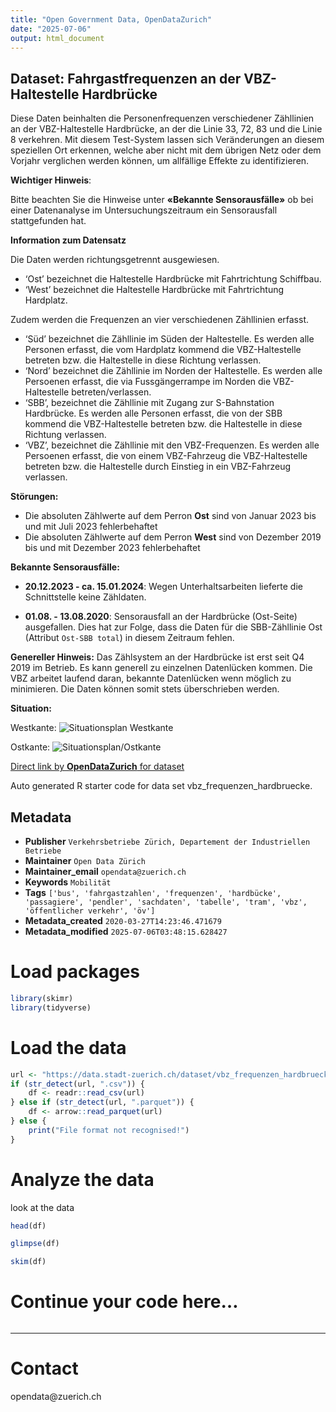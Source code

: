```yaml
---
title: "Open Government Data, OpenDataZurich"
date: "2025-07-06"
output: html_document
---
```


## Dataset: Fahrgastfrequenzen an der VBZ-Haltestelle Hardbrücke

Diese Daten beinhalten die Personenfrequenzen verschiedener Zähllinien an der VBZ-Haltestelle Hardbrücke, an der die Linie 33, 72, 83 und die Linie 8 verkehren.
Mit diesem Test-System lassen sich Veränderungen an diesem speziellen Ort erkennen, welche aber nicht mit dem übrigen Netz oder dem Vorjahr verglichen werden können, um allfällige Effekte zu identifizieren.

**Wichtiger Hinweis**: 

Bitte beachten Sie die Hinweise unter **«Bekannte Sensorausfälle»** ob bei einer Datenanalyse im Untersuchungszeitraum ein Sensorausfall stattgefunden hat.

**Information zum Datensatz**

Die Daten werden richtungsgetrennt ausgewiesen. 

- 'Ost' bezeichnet die Haltestelle Hardbrücke mit Fahrtrichtung Schiffbau.
- 'West' bezeichnet die Haltestelle Hardbrücke mit Fahrtrichtung Hardplatz. 

Zudem werden die Frequenzen an vier verschiedenen Zähllinien erfasst. 

- 'Süd' bezeichnet die Zähllinie im Süden der Haltestelle. Es werden alle Personen erfasst, die vom Hardplatz kommend die VBZ-Haltestelle betreten bzw. die Haltestelle in diese Richtung verlassen.
- 'Nord' bezeichnet die Zähllinie im Norden der Haltestelle. Es werden alle Persoenen erfasst, die via Fussgängerrampe im Norden die VBZ-Haltestelle betreten/verlassen.
- 'SBB', bezeichnet die Zähllinie mit Zugang zur S-Bahnstation Hardbrücke. Es werden alle Personen erfasst, die von der SBB kommend die VBZ-Haltestelle betreten bzw. die Haltestelle in diese Richtung verlassen.
- 'VBZ', bezeichnet die Zähllinie mit den VBZ-Frequenzen. Es werden alle Persoenen erfasst, die von einem VBZ-Fahrzeug die VBZ-Haltestelle betreten bzw. die Haltestelle durch Einstieg in ein VBZ-Fahrzeug verlassen.

**Störungen:**

- Die absoluten Zählwerte auf dem Perron **Ost** sind von Januar 2023 bis und mit Juli 2023 fehlerbehaftet
- Die absoluten Zählwerte auf dem Perron **West** sind von Dezember 2019 bis und mit Dezember 2023 fehlerbehaftet

**Bekannte Sensorausfälle:**

- **20.12.2023 - ca. 15.01.2024**: Wegen Unterhaltsarbeiten lieferte die Schnittstelle keine Zähldaten.

- **01.08. - 13.08.2020**: Sensorausfall an der Hardbrücke (Ost-Seite) ausgefallen. Dies hat zur Folge, dass die Daten für die SBB-Zähllinie Ost (Attribut `Ost-SBB total`) in diesem Zeitraum fehlen.

**Genereller Hinweis:** Das Zählsystem an der Hardbrücke ist erst seit Q4 2019 im Betrieb. Es kann generell zu einzelnen Datenlücken kommen. Die VBZ arbeitet laufend daran, bekannte Datenlücken wenn möglich zu minimieren. Die Daten können somit stets überschrieben werden.

**Situation:**

Westkante:
![Situationsplan Westkante](https://www.stadt-zuerich.ch/content/dam/web/de/politik-verwaltung/statistik-und-daten/open-government-data/bilder_nwa/datenkatalog/vbz/vbz_Situation_Westkante.PNG)

Ostkante:
![Situationsplan/Ostkante](https://www.stadt-zuerich.ch/content/dam/web/de/politik-verwaltung/statistik-und-daten/open-government-data/bilder_nwa/datenkatalog/vbz/vbz_Situation_Ostkante.PNG)



[Direct link by **OpenDataZurich** for dataset](https://data.stadt-zuerich.ch/dataset/vbz_frequenzen_hardbruecke)

Auto generated R starter code for data set vbz_frequenzen_hardbruecke.

## Metadata

- **Publisher** `Verkehrsbetriebe Zürich, Departement der Industriellen Betriebe`
- **Maintainer** `Open Data Zürich`
- **Maintainer_email** `opendata@zuerich.ch`
- **Keywords** `Mobilität`
- **Tags** `['bus', 'fahrgastzahlen', 'frequenzen', 'hardbücke', 'passagiere', 'pendler', 'sachdaten', 'tabelle', 'tram', 'vbz', 'öffentlicher verkehr', 'öv']`
- **Metadata_created** `2020-03-27T14:23:46.471679`
- **Metadata_modified** `2025-07-06T03:48:15.628427`


# Load packages

```r
library(skimr)
library(tidyverse)
```

# Load the data

```r
url <- "https://data.stadt-zuerich.ch/dataset/vbz_frequenzen_hardbruecke/download/frequenzen_hardbruecke_2025.parquet"
if (str_detect(url, ".csv")) {
    df <- readr::read_csv(url)
} else if (str_detect(url, ".parquet")) {
    df <- arrow::read_parquet(url)
} else {
    print("File format not recognised!")
}
```

# Analyze the data

look at the data
```r
head(df)
```

```r
glimpse(df)
```

```r
skim(df)
```

# Continue your code here...

```r

```

------------------------------------------------------------------------

# Contact

opendata@zuerich.ch
